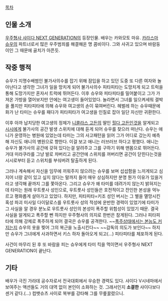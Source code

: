 [[목차]]
== 인물 소개 ==
[[우주형사 샤이다 NEXT GENERATION]]의 등장인물. 배우는 카와모토 마유. [[카라스마 슈우]]의 파트너로서 많은 우주범죄를 해결해온 명 콤비이다. 그와 사귀고 있으며 바람둥이인 그 때문에 골치가 아픈듯.
== 작중 행적 ==
슈우가 지명수배범인 불가사의수를 잡기 위해 잠입을 하고 있던 도중 또 다른 여자와 놀아난다고 생각한 그녀가 일을 망치게 되어 불가사의수 피타피타는 도망치게 되고 트럭을 통해 도망가지만 혼자서 트럭에 뛰어든다. 이후 슈우와 피타피타를 밀어붙이고 그가 가져온 가방을 열어보지만 안에는 여고생이 들어있었다. 놀라면서 그녀를 일으켜세워 결박을 풀지만 피타피타에 의해 슈우와 여고생의 손이 묶여버린다. 헤벌레 하는 슈우때문에 화가 난 타미는 슈우를 패다가 피타피타가 여고생을 인질로 잡아 일단 자신만 귀환한다.

이후 아까 납치당한 여고생의 정체가 [[니콜라스 고든]]의 딸인 [[힐다 고든]]인것을 알게되고 [[시시]]에게 불가사의 공간 발생 스위치에 대해 듣게 되어 슈우를 찾으러 떠난다. 슈우는 애니가 운영하는 병원에 있었는데 타미는 그의 사고패턴을 읽어 그가 어디로 갔는지 예측해 자신도 애니의 병원으로 향한다. 이걸 보고 애니는 러브러브 하다고 평했다. 애니는 슈우가 불가사의 공간에 갖혀 있다는걸 알려주고 그를 구하기 위해 맨몸으로 뛰어든다. 거대 미라쿠라를 그냥 발로 차버리고 공간안에 스위치를 꺼버리면 공간이 닫힌다는것을 시시로부터 듣고 스위치를 부숴버려 탈출하게 된다.

그러나 계속해서 자신을 임무에 끼워주지 않으려는 슈우를 보며 섭섭함을 느끼게되고 심지어 너랑 같이 있고 싶지 않다는 말까지 들어 매우 상심하지만 분명 뭔가 이유가 있을거라고 생각해 끝까지 그를 쫓아온다. 그리고 슈우가 왜 타미를 데려가지 않는지 밝혀지는데 타미는 원래 우트룻사 성인으로, 우트룻사 성인들은 호전적이고 잔인한 본성을 억누르고 평화롭게 살아가고 있었다. 하지만, 피타피타=키조 성인 버시는 그 별을 멸망시킨 혹성 파괴 미사일 다이달로스를 우트룻사 성의 적성에 운반한 경력이 있었기에 타미가 그 사실을 알 경우 분노로 우트룻사 성인의 본성이 폭주할 위험성이 있었기 때문. 결국 사실을 알게되고 폭주할 뻔 하지만 우주형사의 의지로 한번은 참게된다. 그러나 피타피타에 의해 강제로 폭주하게 되어 결국은 슈우를 공격한다. ~~[[세레나(포켓몬스터)/애니메이션|폭주상태에서는 본능도 커지는지]] 슈우의 옷을 찢어 그의 복근을 노출시킨다~~ ~~감독의 의도가 보인다~~ 하지만 슈우가 그녀에게 사과하면서 키스 하자 돌아오게 되고(...) 피타피타를 체포하게 된다.

사건이 마무리 된 후 또 바람을 피는 슈우에게 타미 킥을 먹이면서 우주형사 NEXT GENERATION이 끝난다.

== 기타 ==

배우가 극진 가라데 공수자로서 전국대회에서 우승한 경력도 있다. 샤이다 V시네마에서 보여주는 액션들도 거의 대역 없이 본인이 소화하는 것. 그래서인지 '''소결한''' 샤이다보다 센거 같다.(...) 컴뱃슈츠 사이로 복부를 강타해 그를 무릎꿇렸으니.
